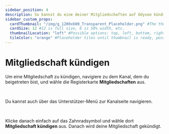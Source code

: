 ```yaml
---
sidebar_position: 4
description: So kannst du eine deiner Mitgliedschaften auf Odysee kündigen. :(
sidebar_custom_props:
  cardThumbnail: "/img/g_1200x600_Transparent_Placeholder.png" #The thumbnail on the category card.
  cardSize: 12 #12 is full size, 6 is 50% width, etc.
  thumbnailLocation: "left" #Possible options: top, left, bottom, right, none
  tileColor: "orange" #Placeholder tiles until thumbnail is ready, possible options: blue, cream, darkpurple, lightpurple, mauve, orange, pink, none
---
```


# Mitgliedschaft kündigen

Um eine Mitgliedschaft zu kündigen, navigiere zu dem Kanal, dem du beigetreten bist, und wähle die Registerkarte **Mitgliedschaften** aus.

<Image img="/img/de/membership_page_bought_dark.png#dark" />
<Image img="/img/de/membership_page_bought_light.png#light" />

Du kannst auch über das Unterstützer-Menü zur Kanalseite navigieren.

<Image img="/img/de/donor_page_overview_arrow_to_page_dark.png#dark" />
<Image img="/img/de/donor_page_overview_arrow_to_page_light.png#light" />

Klicke danach einfach auf das Zahnradsymbol <OdyseeButtonRound><OdyseeIcon type="cogwheel"/></OdyseeButtonRound> und wähle dort **Mitgliedschaft kündigen** aus. Danach wird deine Mitgliedschaft gekündigt.

<Image img="/img/de/membership_page_cancel_membership_dark.png#dark" />
<Image img="/img/de/membership_page_cancel_membership_light.png#light" />

